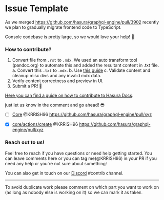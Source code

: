 # Issue Template

As we merged https://github.com/hasura/graphql-engine/pull/3902 recently we plan to gradually migrate frontend code to TypeScript.

Console codebase is pretty large, so we would love your help! 💪

### How to contribute?

1. Convert file from `.rst` to `.mdx`. 
     We used an auto transform tool (pandoc.org) to automate this and added the resultant content in  .txt file.
    a. Convert this `.txt` to `.mdx`.
    b. Use [this guide](https://guide.me)
    c. Validate content and cleanup misc divs and any invalid mdx data. 
2. Verify content correctness and preview in UI. 
3. Submit a PR! 🎉

[Here you can find a guide on how to contribute to Hasura Docs](https://github.com/hasura/graphql-engine/blob/master/docs-new/README.md).

just let us know in the comment and go ahead! 😎 


- [ ] [Core](https://github.com/hasura/graphql-engine/tree/master/docs-new/docs/graphql/core/) @KRRISH96 https://github.com/hasura/graphql-engine/pull/xyz


- [x] [core/actions/create](https://github.com/hasura/graphql-engine/tree/master/docs-new/docs/graphql/core/actions/create.mdx) @KRRISH96 https://github.com/hasura/graphql-engine/pull/xyz


### Reach out to us!

Feel free to reach if you have questions or need help getting started. You can leave comments here or you can tag me(@KRRISH96) in your PR if you need any help or you're not sure about something!

You can also get in touch on our [Discord](https://discord.link) #contrib channel. 

---

To avoid duplicate work please comment on which part you want to work on (as long as nobody else is working on it) so we can mark it as taken.